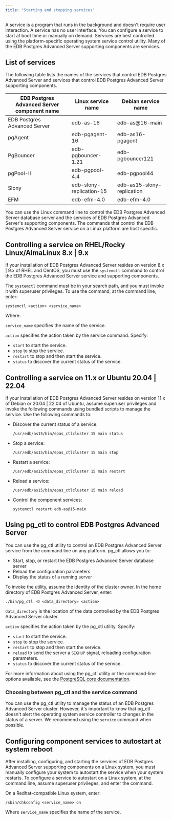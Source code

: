 ```yaml
---
title: "Starting and stopping services"
---
```


A service is a program that runs in the background and doesn't require user interaction. A service has no user interface. You can configure a service to start at boot time or manually on demand. Services are best controlled using the platform-specific operating system service control utility. Many of the EDB Postgres Advanced Server supporting components are services.

## List of services

The following table lists the names of the services that control EDB Postgres Advanced Server and services that control EDB Postgres Advanced Server supporting components.

| EDB Postgres Advanced Server component name | Linux service name       | Debian service name                     |
| ------------------------------ | ------------------------ | --------------------------------------- |
| EDB Postgres Advanced Server   | edb-as-16                | edb-as@16-main                          |
| pgAgent                        | edb-pgagent-16           | edb-as16-pgagent                        |
| PgBouncer                      | edb-pgbouncer-1.21       | edb-pgbouncer121                        |
| pgPool-II                      | edb-pgpool-4.4           | edb-pgpool44                            |
| Slony                          | edb-slony-replication-15 | edb-as15-slony-replication              |
| EFM                            | edb-efm-4.0              | edb-efm-4.0                             |

You can use the Linux command line to control the EDB Postgres Advanced Server database server and the services of EDB Postgres Advanced Server's supporting components. The commands that control the EDB Postgres Advanced Server service on a Linux platform are host specific.

## Controlling a service on RHEL/Rocky Linux/AlmaLinux 8.x | 9.x

If your installation of EDB Postgres Advanced Server resides on version 8.x | 9.x of RHEL and CentOS, you must use the `systemctl` command to control the EDB Postgres Advanced Server service and supporting components.

The `systemctl` command must be in your search path, and you must invoke it with superuser privileges. To use the command, at the command line, enter:

```text
systemctl <action> <service_name>
```

Where:

`service_name` specifies the name of the service.

`action` specifies the action taken by the service command. Specify:

-   `start` to start the service.
-   `stop` to stop the service.
-   `restart` to stop and then start the service.
-   `status` to discover the current status of the service.

## Controlling a service on 11.x or Ubuntu 20.04 | 22.04

If your installation of EDB Postgres Advanced Server resides on version 11.x of Debian or 20.04 | 22.04 of Ubuntu, assume superuser privileges and invoke the following commands using bundled scripts to manage the service. Use the following commands to:

-   Discover the current status of a service:

    ```text
    /usr/edb/as15/bin/epas_ctlcluster 15 main status
    ```

-   Stop a service:

    ```text
    /usr/edb/as15/bin/epas_ctlcluster 15 main stop
    ```

-   Restart a service:

    ```text
    /usr/edb/as15/bin/epas_ctlcluster 15 main restart
    ```

-   Reload a service:

    ```text
    /usr/edb/as15/bin/epas_ctlcluster 15 main reload
    ```

-   Control the component services:

    ```text
    systemctl restart edb-as@15-main
    ```

## Using pg_ctl to control EDB Postgres Advanced Server

You can use the pg_ctl utility to control an EDB Postgres Advanced Server service from the command line on any platform. pg_ctl allows you to:

-  Start, stop, or restart the EDB Postgres Advanced Server database server
-  Reload the configuration parameters
-  Display the status of a running server 

To invoke the utility, assume the identity of the cluster owner. In the home directory of EDB Postgres Advanced Server, enter:

```text
./bin/pg_ctl -D <data_directory> <action>
```

`data_directory` is the location of the data controlled by the EDB Postgres Advanced Server cluster.

`action` specifies the action taken by the pg_ctl utility. Specify:

-   `start` to start the service.
-   `stop` to stop the service.
-   `restart` to stop and then start the service.
-   `reload` to send the server a `SIGHUP` signal, reloading configuration parameters.
-   `status` to discover the current status of the service.

For more information about using the pg_ctl utility or the command-line options available, see the [PostgreSQL core documentation](https://www.postgresql.org/docs/current/static/app-pg-ctl.html).

### Choosing between pg_ctl and the service command

You can use the pg_ctl utility to manage the status of an EDB Postgres Advanced Server cluster. However, it's important to know that pg_ctl doesn't alert the operating system service controller to changes in the status of a server. We recommend using the `service` command when possible.

## Configuring component services to autostart at system reboot

After installing, configuring, and starting the services of EDB Postgres Advanced Server supporting components on a Linux system, you must manually configure your system to autostart the service when your system restarts. To configure a service to autostart on a Linux system, at the command line, assume superuser privileges, and enter the command.

On a Redhat-compatible Linux system, enter:

```text
/sbin/chkconfig <service_name> on
```

Where `service_name` specifies the name of the service.
